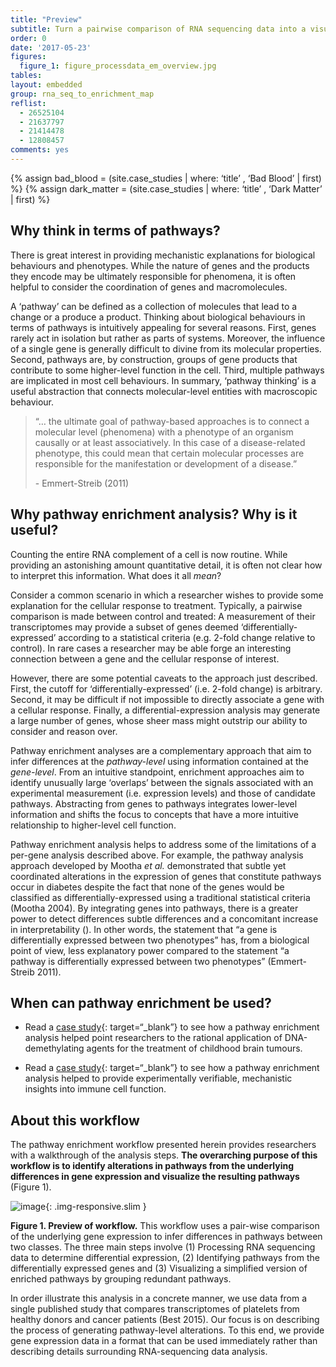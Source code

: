 ```yaml
---
title: "Preview"
subtitle: Turn a pairwise comparison of RNA sequencing data into a visual landscape of altered pathways.
order: 0
date: '2017-05-23'
figures:
  figure_1: figure_processdata_em_overview.jpg
tables:
layout: embedded
group: rna_seq_to_enrichment_map
reflist:
  - 26525104
  - 21637797
  - 21414478
  - 12808457
comments: yes
---
```


{% assign bad_blood = (site.case_studies | where: 'title' , 'Bad Blood' | first) %}
{% assign dark_matter = (site.case_studies | where: 'title' , 'Dark Matter' | first) %}

## Why think in terms of pathways?

There is great interest in providing mechanistic explanations for biological behaviours and phenotypes. While the nature of genes and the products they encode may be ultimately responsible for phenomena, it is often helpful to consider the coordination of genes and macromolecules.

A 'pathway' can be defined as a collection of molecules that lead to a change or a produce a product. Thinking about biological behaviours in terms of pathways is intuitively appealing for several reasons. First, genes rarely act in isolation but rather as parts of systems. Moreover, the influence of a single gene is generally difficult to divine from its molecular properties. Second, pathways are, by construction, groups of gene products that contribute to some higher-level function in the cell. Third, multiple pathways are implicated in most cell behaviours. In summary, 'pathway thinking' is a useful  abstraction that connects molecular-level entities with macroscopic behaviour.

> "... the ultimate goal of pathway-based approaches is to connect a molecular level (phenomena) with a phenotype of an organism causally or at least associatively. In this case of a disease-related phenotype, this could mean that certain molecular processes are responsible for the manifestation or development of a disease."
>
> \- Emmert-Streib (2011)

## Why pathway enrichment analysis? Why is it useful?

Counting the entire RNA complement of a cell is now routine. While providing an astonishing amount quantitative detail, it is often not clear how to interpret this information. What does it all *mean*?

Consider a common scenario in which a researcher wishes to provide some explanation for the cellular response to treatment. Typically, a pairwise comparison is made between control and treated: A measurement of their transcriptomes may provide a subset of genes deemed 'differentially-expressed' according to a statistical criteria (e.g. 2-fold change relative to control). In rare cases a researcher may be able forge an interesting connection between a gene and the cellular response of interest.

However, there are some potential caveats to the approach just described. First, the cutoff for 'differentially-expressed' (i.e. 2-fold change) is arbitrary. Second, it may be difficult if not impossible to directly associate a gene with a cellular response. Finally, a differential-expression analysis may generate a large number of genes, whose sheer mass might outstrip our ability to consider and reason over.

Pathway enrichment analyses are a complementary approach that aim to infer differences at the *pathway-level* using information contained at the *gene-level*. From an intuitive standpoint, enrichment approaches aim to identify unusually large 'overlaps' between the signals associated with an experimental measurement (i.e. expression levels) and those of candidate pathways. Abstracting from genes to pathways integrates lower-level information and shifts the focus to concepts that have a more intuitive relationship to higher-level cell function.

Pathway enrichment analysis helps to address some of the limitations of a per-gene analysis described above. For example, the pathway analysis approach developed by Mootha *et al.* demonstrated that subtle yet coordinated alterations in the expression of genes that constitute pathways occur in diabetes despite the fact that none of the genes would be classified as differentially-expressed using a traditional statistical criteria (Mootha 2004). By integrating genes into pathways, there is a greater power to detect differences subtle differences and a concomitant increase in interpretability (). In other words, the statement that "a gene is differentially expressed between two phenotypes" has, from a biological point of view, less explanatory power compared to the statement "a pathway is differentially expressed between two phenotypes" (Emmert-Streib 2011).

## When can pathway enrichment be used?

- Read a [case study]({{site.baseurl}}{{ bad_blood.url }}){: target="_blank"} to see how a pathway enrichment analysis helped point researchers to the rational application of DNA-demethylating agents for the treatment of childhood brain tumours.

- Read a [case study]({{site.baseurl}}{{ dark_matter.url }}){: target="_blank"} to see how a pathway enrichment analysis helped to provide experimentally verifiable, mechanistic insights into immune cell function.

## About this workflow

The pathway enrichment workflow presented herein provides researchers with a walkthrough of the analysis steps. **The overarching purpose of this workflow is to identify alterations in pathways from the underlying differences in gene expression and visualize the resulting pathways** (Figure 1).

![image]({{ site.baseurl }}/{{ site.media_root }}{{ page.id }}/{{ page.figures.figure_1 }}){: .img-responsive.slim }
<div class="figure-legend well well-lg text-justify">
  <strong>Figure 1. Preview of workflow.</strong> This workflow uses a pair-wise comparison of the underlying gene expression to infer differences in pathways between two classes. The three main steps involve (1) Processing RNA sequencing data to determine differential expression, (2) Identifying pathways from the differentially expressed genes and (3) Visualizing a simplified version of enriched pathways by grouping redundant pathways.
</div>

In order illustrate this analysis in a concrete manner, we use data from a single published study that compares transcriptomes of platelets from healthy donors and cancer patients (Best 2015). Our focus is on describing the process of generating pathway-level alterations. To this end, we provide gene expression data in a format that can be used immediately rather than describing details surrounding RNA-sequencing data analysis.
